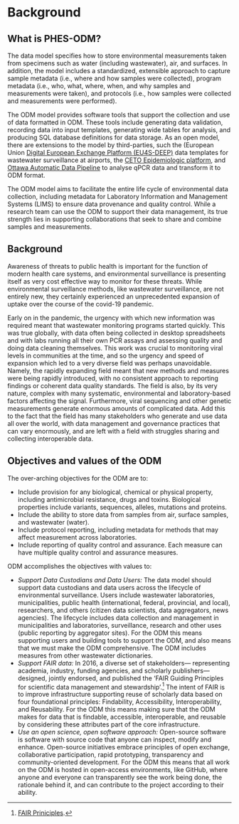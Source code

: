 # Background {.unnumbered}

## What is PHES-ODM?

The data model specifies how to store environmental measurements taken from specimens such as water (including wastewater), air, and surfaces. In addition, the model includes a standardized, extensible approach to capture sample metadata (i.e., where and how samples were collected), program metadata (i.e., who, what, where, when, and why samples and measurements were taken), and protocols (i.e., how samples were collected and measurements were performed).

The ODM model provides software tools that support the collection and use of data formatted in ODM. These tools include generating data validation, recording data into input templates, generating wide tables for analysis, and producing SQL database definitions for data storage. As an open model, there are extensions to the model by third-parties, such the (European Union [Digital European Exchange Platform (EU4S-DEEP)](https://wastewater-observatory.jrc.ec.europa.eu) data templates for wastewater surveillance at airports, the [CETO Epidemiologic platform](https://ceto.ca), and [Ottawa Automatic Data Pipeline](https://phes-odm.org) to analyse qPCR data and transform it to ODM format.

The ODM model aims to facilitate the entire life cycle of environmental data collection, including metadata for Laboratory Information and Management Systems (LIMS) to ensure data provenance and quality control. While a research team can use the ODM to support their data management, its true strength lies in supporting collaborations that seek to share and combine samples and measurements.

## Background

Awareness of threats to public health is important for the function of modern health care systems, and environmental surveillance is presenting itself as very cost effective way to monitor for these threats. While environmental surveillance methods, like wastewater surveillance, are not entirely new, they certainly experienced an unprecedented expansion of uptake over the course of the covid-19 pandemic.

Early on in the pandemic, the urgency with which new information was required meant that wastewater monitoring programs started quickly. This was true globally, with data often being collected in desktop spreadsheets and with labs running all their own PCR assays and assessing quality and doing data cleaning themselves. This work was crucial to monitoring viral levels in communities at the time, and so the urgency and speed of expansion which led to a very diverse field was perhaps unavoidable. Namely, the rapidly expanding field meant that new methods and measures were being rapidly introduced, with no consistent approach to reporting findings or coherent data quality standards. The field is also, by its very nature, complex with many systematic, environmental and laboratory-based factors affecting the signal. Furthermore, viral sequencing and other genetic measurements generate enormous amounts of complicated data. Add this to the fact that the field has many stakeholders who generate and use data all over the world, with data management and governance practices that can vary enormously, and are left with a field with struggles sharing and collecting interoperable data.

```{=html}
<!--#

To address issues of interoperability and to enable stronger data sharing, our team built and developed version one of the Public Health Environmental Surveillance Open Data Model (PHES-ODM, or ODM). A data model, like the ODM, seeks to replicate the real-world processes through which data is collected using data elements and data relationships. Ultimately, the goal of the ODM is to create a single, unified structure for data storage and collection, and in doing so allow for data to be shared, aggregated, and analyzed with greater ease, advancing the science of wastewater-based epidemiology (WBE) and of environmental surveillance as a whole.

In version 1.0 and 1.1 of the ODM, a strong data model was developed and taken up by collaborators in the Ontario Wastewater Surveillance Initiative, among other programs. WBE has been advancing quickly through the pandemic, however, and version 1.0 was created before the community was aware that variants and sequencing would be of such crucial importance. Since version 1.0, wastewater testing has expanded from solely looking for severe acute respiratory syndrome coronavirus 2 (SARS-CoV-2), to also test for other targets, including influenza, respiratory syncytial virus (RSV), poliovirus, and even antimicrobial drug resistance (AMR) and various enteropathogens. As such, version 2.0 of the ODM required a large-scale reworking of the original model. This has expanded the model to incorporate data from any kind of environmental surveillance (ie. surface testing, air measures, wastewater testing), to allow for the tracking of more granular metadata, and to record details on sequencing and variants. The work was done with the support and consultation of many experts and collaborators, most notably from the Public Health Agency of Canada's National Microbiology Lab; the European Commission Joint Research Centre; the Ontario Ministry of Environment, Conservation, and Parks; and many partners in academic labs across Canada.

Version 2.0 of the ODM includes an entity relationship diagram (ERD) of the model, as well as a "master parts list" which details all of the components an values in the model. You will find these - along with how-to guides, tutorials, and reference materials - in this set of documentation for the model.

-->
```
## Objectives and values of the ODM

The over-arching objectives for the ODM are to:

-   Include provision for any biological, chemical or physical property, including antimicrobial resistance, drugs and toxins. Biological properties include variants, sequences, alleles, mutations and proteins.
-   Include the ability to store data from samples from air, surface samples, and wastewater (water).
-   Include protocol reporting, including metadata for methods that may affect measurement across laboratories.
-   Include reporting of quality control and assurance. Each measure can have multiple quality control and assurance measures.

ODM accomplishes the objectives with values to:

-   *Support Data Custodians and Data Users:* The data model should support data custodians and data users across the lifecycle of environmental surveillance. Users include wastewater laboratories, municipalities, public health (international, federal, provincial, and local), researchers, and others (citizen data scientists, data aggregators, news agencies). The lifecycle includes data collection and management in municipalities and laboratories, surveillance, research and other uses (public reporting by aggregator sites). For the ODM this means supporting users and building tools to support the ODM, and also means that we must make the ODM comprehensive. The ODM includes measures from other wastewater dictionaries.
-   *Support FAIR data:* In 2016, a diverse set of stakeholders--- representing academia, industry, funding agencies, and scholarly publishers---designed, jointly endorsed, and published the 'FAIR Guiding Principles for scientific data management and stewardship'.[^background-1] The intent of FAIR is to improve infrastructure supporting reuse of scholarly data based on four foundational principles: Findability, Accessibility, Interoperability, and Reusability. For the ODM this means making sure that the ODM makes for data that is findable, accessible, interoperable, and reusable by considering these attributes part of the core infrastructure.
-   *Use an open science, open software approach:* Open-source software is software with source code that anyone can inspect, modify and enhance. Open-source initiatives embrace principles of open exchange, collaborative participation, rapid prototyping, transparency and community-oriented development. For the ODM this means that all work on the ODM is hosted in open-access environments, like GitHub, where anyone and everyone can transparently see the work being done, the rationale behind it, and can contribute to the project according to their ability.

[^background-1]: [FAIR Priniciples](https://go-fair.org/fair-principles/).
